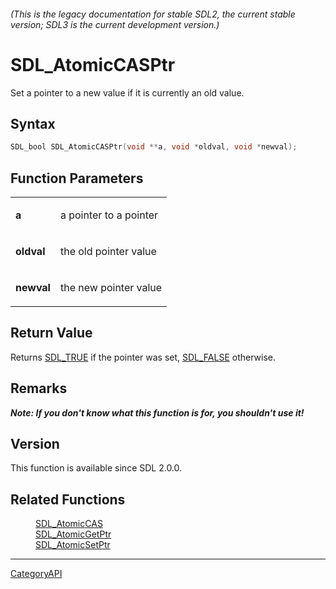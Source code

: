 ====== (This is the legacy documentation for stable SDL2, the current stable version; SDL3 is the current development version.) ======
= SDL_AtomicCASPtr =

Set a pointer to a new value if it is currently an old value.

== Syntax ==

<syntaxhighlight lang='c'>
SDL_bool SDL_AtomicCASPtr(void **a, void *oldval, void *newval);
</syntaxhighlight>

== Function Parameters ==

{|
|'''a'''
|a pointer to a pointer
|-
|'''oldval'''
|the old pointer value
|-
|'''newval'''
|the new pointer value
|}

== Return Value ==

Returns [[SDL_TRUE]] if the pointer was set, [[SDL_FALSE]] otherwise.

== Remarks ==

'''''Note: If you don't know what this function is for, you shouldn't use
it!'''''

== Version ==

This function is available since SDL 2.0.0.

== Related Functions ==

:[[SDL_AtomicCAS]]
:[[SDL_AtomicGetPtr]]
:[[SDL_AtomicSetPtr]]

----
[[CategoryAPI]]


